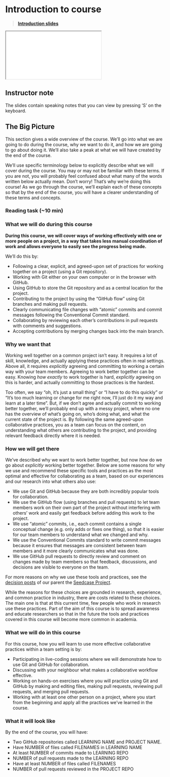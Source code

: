 # Introduction to course {#sec-introduction}

> [**Introduction slides**](../slides/introduction.html)

<div>

```{=html}
<iframe class="slide-deck" src="../slides/introduction.html"></iframe>
```

</div>

::: {.callout-note collapse="true"}
## Instructor note

The slides contain speaking notes that you can view by pressing 'S' on
the keyboard.
:::

## The Big Picture

This section gives a wide overview of the course. We'll go into what we
are going to do during the course, why we want to do it, and how we are going to go about
doing it. We'll also take a peak at what we will have created by the end of the course.

We'll use specific
terminology below to explicitly describe what we will cover during the
course.
You may or may not be familiar with these terms. If you are not, you will probably
feel confused about what many of the words written below actually mean.
Don't worry! That's why we're doing this course! As we go through the course,
we'll explain each of these concepts so that by the end of the
course, you will have a clearer understanding of these terms and
concepts.

::: callout-note
### Reading task (\~10 min)

### What we will do during this course {.unnumbered}

**During this course, we will cover ways of working effectively with one or more people on a project, in a
way that takes less manual coordination of work and allows everyone to
easily see the progress being made.**

We'll do this by:

-   Following a clear, explicit, and agreed-upon set of practices for
    working together on a project (using a Git repository).
-   Working with Git either on your own computer or in the browser with
    GitHub.
-   Using GitHub to store the Git repository and as a central
    location for the project.
-   Contributing to the project by using the "GitHub flow" using Git
    branches and making pull requests.
-   Clearly communicating file changes
    with "atomic" commits and
    commit messages following the Conventional Commit standard.
-   Collaborating by reviewing each other's contributions in
    pull requests with comments and suggestions.
-   Accepting contributions by merging changes back into the main branch.

### Why we want that {.unnumbered}

Working well together on a common project isn't easy. It requires a lot of skill, knowledge, and actually
applying these practices often in real settings. Above all, it
requires *explicitly* agreeing and committing to working a certain way with
your team members. Agreeing to work better together can be easy. Knowing
*how exactly* to work together is hard, *explicitly* agreeing on this
is harder, and actually committing to those practices is the hardest.

Too often, we say "oh, it's just a small thing" or "I have to do
this quickly" or "It's too much learning or change for me right now, I'll just do
it my way and learn at a later time". But, if we don't agree and actually commit to working better
together, we'll probably end up with a messy project, where no one has the overview of
what's going on, who's doing what, and what the current state of the
project is. By following the same agreed-upon collaborative practices,
you as a team can focus on the content, on understanding what others are
contributing to the project, and providing relevant feedback directly
where it is needed.

### How we will get there {.unnumbered}

We've described why we want to work better together, but now *how* do we
go about *explicitly* working better together. Below are some
reasons for why we use and recommend these specific tools and practices as the most
optimal and effective for collaborating as a team,
based on our experiences and our research into what others also use:

-   We use Git and GitHub because they are both incredibly popular tools
    for collaboration.
-   We use the GitHub flow (using branches and pull requests)
    to let team members work on their own part of the
    project without interfering with others' work and easily
    get feedback before adding this work to the project.
-   We use "atomic" commits, i.e., each commit contains a single
    conceptual change (e.g. only adds or fixes one thing), so that it is easier
    for our team members to understand what we changed
    and why.
-   We use the Conventional Commits standard to write commit messages
    because it ensures that messages are consistent between team members
    and it more clearly communicates what was done.
-   We use GitHub pull requests to directly review and comment on
    changes made by team members so that feedback,
    discussions, and decisions are visible to everyone on the team.

For more reasons on why we use these tools and practices, see the
[decision posts](https://decisions.seedcase-project.org) of our parent
the [Seedcase Project](https://seedcase-project.org).

While the reasons for these choices are grounded in research,
experience, and common practice in industry, there are costs related to
these choices. The main one is that at this current time, few people who
work in research use these practices. Part of the aim of this course
is to spread awareness and educate researchers so that in the future
the tools and practices covered in this course will become more common in academia.

### What we will do in this course {.unnumbered}

For this course, how you will learn to use more effective collaborative
practices within a team setting is by:

-   Participating in live-coding sessions where we will demonstrate how
    to use Git and GitHub for collaboration.
-   Discussing with your neighbour what makes a collaborative
    workflow effective.
-   Working on hands-on exercises where you will practice using Git and
    GitHub by making and editing files, making pull requests,
    reviewing pull requests, and merging pull requests.
-   Working with at least one other person on a project, where you start
    from the beginning and apply all the practices we've learned in the
    course.

### What it will look like {.unnumbered}

By the end of the course, you will have:

<!-- TODO: update these once we have a better idea of things -->
<!-- TODO: Add a something visual here. Maybe a figure of the files in each repo -->

-   Two GitHub repositories called LEARNING NAME and PROJECT NAME.
-   Have NUMBER of files called FILENAMES in LEARNING NAME
-   At least NUMBER of commits made to LEARNING REPO
-   NUMBER of pull requests made to the LEARNING REPO
-   Have at least NUMBER of files called FILENAMES
-   NUMBER of pull requests reviewed in the PROJECT REPO
:::
